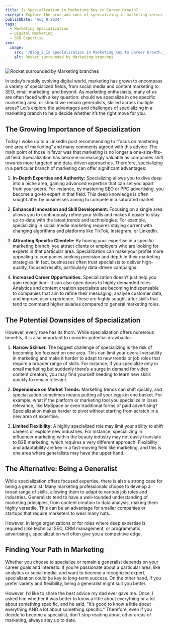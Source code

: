```yaml
---
title: Is Specialization in Marketing Key to Career Growth?
excerpt: Explore the pros and cons of specializing in marketing versus remaining a generalist in a fast-evolving industry. Find your career path!
publishDate: 'Aug 8 2024'
tags:
  - Marketing Specialization
  - Digital Marketing
  - SEO Expertise
seo:
  image:
    src: '/Blog_2_Is Specialization in Marketing Key to Career Growth.jpg'
    alt: Rocket surrounded by Marketing branches
---
```



<Image
  src='/Blog_2_Is Specialization in Marketing Key to Career Growth.jpg'
  alt='Rocket surrounded by Marketing branches'
  width={800}
  height={600}
  title='Rocket surrounded by Marketing branches'
  loading='eager'
/>

In today’s rapidly evolving digital world, marketing has grown to encompass a variety of specialized fields, from social media and content marketing to SEO, email marketing, and beyond. As marketing enthusiasts, many of us are often faced with a key question: should we specialize in one specific marketing area, or should we remain generalists, skilled across multiple areas? Let’s explore the advantages and challenges of specializing in a marketing branch to help decide whether it’s the right move for you.

## The Growing Importance of Specialization

Today I woke up to a LinkedIn post recommending to “focus on mastering one area of marketing” and many comments agreed with this advice. The main point of those in favor was that marketing is no longer a one-size-fits-all field. Specialization has become increasingly valuable as companies shift towards more targeted and data-driven approaches. Therefore, specializing in a particular branch of marketing can offer significant advantages:

1. **In-Depth Expertise and Authority:** Specializing allows you to dive deep into a niche area, gaining advanced expertise that can set you apart from your peers. For instance, by mastering SEO or PPC advertising, you become a go-to expert in that field. This deep knowledge is often sought after by businesses aiming to compete in a saturated market.

2. **Enhanced Innovation and Skill Development:** Focusing on a single area allows you to continuously refine your skills and makes it easier to stay up-to-date with the latest trends and technologies. For example, specializing in social media marketing requires staying current with changing algorithms and platforms like TikTok, Instagram, or LinkedIn.

3. **Attracting Specific Clientele:** By honing your expertise in a specific marketing branch, you attract clients or employers who are looking for experts in that particular area. Specialization can make your profile more appealing to companies seeking precision and depth in their marketing strategies. In fact, businesses often trust specialists to deliver high-quality, focused results, particularly data-driven campaigns.

4. **Increased Career Opportunities:** Specialization doesn’t just help you gain recognition—it can also open doors to highly demanded roles. Analytics and content creation specialists are becoming indispensable to companies that aim to refine their messaging, analyse customer data, and improve user experience. These are highly sought-after skills that tend to command higher salaries compared to general marketing roles.

## The Potential Downsides of Specialization

However, every rose has its thorn. While specialization offers numerous benefits, it is also important to consider potential drawbacks:

1. **Narrow Skillset:** The biggest challenge of specializing is the risk of becoming too focused on one area. This can limit your overall versatility in marketing and make it harder to adapt to new trends or job roles that require a broader range of skills. For instance, if you specialize only in email marketing but suddenly there’s a surge in demand for video content creators, you may find yourself needing to learn new skills quickly to remain relevant.

2. **Dependence on Market Trends:** Marketing trends can shift quickly, and specialization sometimes means putting all your eggs in one basket. For example, what if the platform or marketing tool you specialize in loses relevance, like MySpace or even traditional forms of paid advertising? Specialization makes harder to pivot without starting from scratch in a new area of expertise.

3. **Limited Flexibility:** A highly specialized role may limit your ability to shift careers or explore new industries. For instance, specializing in influencer marketing within the beauty industry may not easily translate to B2B marketing, which requires a very different approach. Flexibility and adaptability are key in a fast-moving field like marketing, and this is one area where generalists may have the upper hand.

## The Alternative: Being a Generalist

While specialization offers focused expertise, there is also a strong case for being a generalist. Many marketing professionals choose to develop a broad range of skills, allowing them to adapt to various job roles and industries. Generalists tend to have a well-rounded understanding of marketing principles, from content creation to data analysis, making them highly versatile. This can be an advantage for smaller companies or startups that require marketers to wear many hats.

However, in large organizations or for roles where deep expertise is required (like technical SEO, CRM management, or programmatic advertising), specialization will often give you a competitive edge.

## Finding Your Path in Marketing

Whether you choose to specialize or remain a generalist depends on your career goals and interests. If you’re passionate about a particular area, like analytics or social media, and want to become a recognized expert, specialization could be key to long-term success. On the other hand, if you prefer variety and flexibility, being a generalist might suit you better.

However, I’d like to share the best advice my dad ever gave me. Once, I asked him whether it was better to know a little about everything or a lot about something specific, and he said, "It’s good to know a little about everything AND a lot about something specific." Therefore, even if you decide to become a specialist, don't stop reading about other areas of marketing, always stay up to date.
